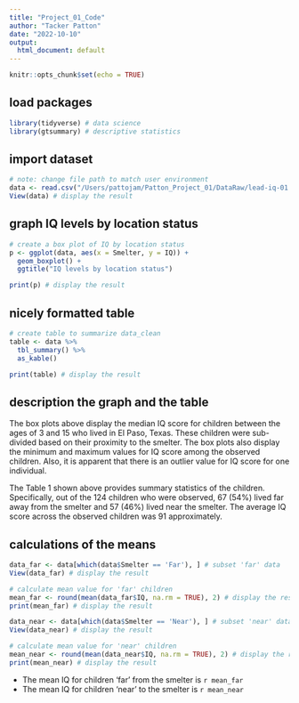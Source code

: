 ```yaml
---
title: "Project_01_Code"
author: "Tacker Patton"
date: "2022-10-10"
output:
  html_document: default
---
```


```r
knitr::opts_chunk$set(echo = TRUE)

```

## load packages 

```r
library(tidyverse) # data science
library(gtsummary) # descriptive statistics

```

## import dataset

```r
# note: change file path to match user environment 
data <- read.csv("/Users/pattojam/Patton_Project_01/DataRaw/lead-iq-01.csv")
View(data) # display the result

```

## graph IQ levels by location status

```r
# create a box plot of IQ by location status
p <- ggplot(data, aes(x = Smelter, y = IQ)) + 
  geom_boxplot() + 
  ggtitle("IQ levels by location status")

print(p) # display the result

```

## nicely formatted table

```r
# create table to summarize data_clean
table <- data %>% 
  tbl_summary() %>%
  as_kable()

print(table) # display the result

```

## description the graph and the table

The box plots above display the median IQ score for children between the ages of 3 and 15 who lived in El Paso, Texas. These children were sub-divided based on their proximity to the smelter. The box plots also display the minimum and maximum values for IQ score among the observed children. Also, it is apparent that there is an outlier value for IQ score for one individual. 

The Table 1 shown above provides summary statistics of the children. Specifically, out of the 124 children who were observed, 67 (54%) lived far away from the smelter and 57 (46%) lived near the smelter. The average IQ score across the observed children was 91 approximately.

## calculations of the means

```r
data_far <- data[which(data$Smelter == 'Far'), ] # subset 'far' data
View(data_far) # display the result

# calculate mean value for 'far' children
mean_far <- round(mean(data_far$IQ, na.rm = TRUE), 2) # display the result 
print(mean_far) # display the result

data_near <- data[which(data$Smelter == 'Near'), ] # subset 'near' data
View(data_near) # display the result

# calculate mean value for 'near' children
mean_near <- round(mean(data_near$IQ, na.rm = TRUE), 2) # display the result 
print(mean_near) # display the result

```

* The mean IQ for children 'far' from the smelter is `r mean_far`
* The mean IQ for children 'near' to the smelter is `r mean_near`

